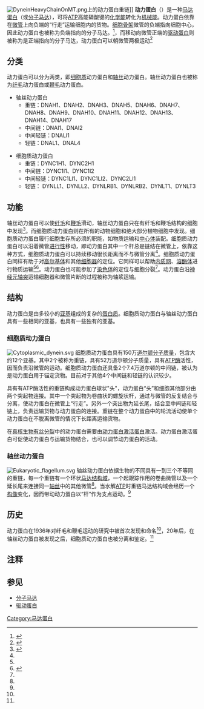 [[Image:DyneinHeavyChainOnMT.png|thumb]]上的动力蛋白重链]]
'''动力蛋白'''（{{lang-en|Dynein}}）是一种[[马达蛋白|马达蛋白]]（或[[分子马达|分子马达]]），可将[[三磷酸腺苷|ATP]]高能磷酸键的[[化学能|化学能]]转化为[[机械能|机械能]]。动力蛋白依靠在[[微管|微管]]上向负端的“行走”运输细胞内的货物。[[细胞骨架|细胞骨架]]微管的负端指向细胞中心，因此动力蛋白也被称为负端指向的分子马达。<ref>{{cite journal | language =en | author = Schroer, T.A. ; Steuer, E.R. ; Sheetz, M.P. | title = Cytoplasmic dynein is a minus end-directed motor for membranous organelles| url = http://www.osti.gov/energycitations/product.biblio.jsp?osti_id=6149021 | journal =  Cell| volume = 56 | issue =6 | pages =  | year = 1989 | id = }}</ref>，而移动向微管正端的[[驱动蛋白|驱动蛋白]]则被称为是正端指向的分子马达，动力蛋白可以朝微管两极运动<ref name="Dynein and Kinesin Direction">{{cite journal| language =en| author =Dixit, R. et al.| title =Differential Regulation of Dynein and Kinesin Motor Proteins by Tau| url =http://www.scienceexpress.org/17January2008/Page4/10.1126/science.1152993| journal =Scienceexpress| volume =| issue =| pages =| year =2008| id =| deadurl =yes| archiveurl =https://archive.is/20130503113703/http://www.scienceexpress.org/17January2008/Page4/10.1126/science.1152993| archivedate =2013-05-03| access-date =2011-03-29}}</ref>

==分类==
动力蛋白可以分为两类，即[[细胞质|细胞质]]动力蛋白和[[轴丝|轴丝]]动力蛋白。轴丝动力蛋白也被称为[[纤毛|纤毛]]动力蛋白或[[鞭毛|鞭毛]]动力蛋白。

* 轴丝动力蛋白
** 重链：DNAH1、DNAH2、DNAH3、DNAH5、DNAH6、DNAH7、DNAH8、DNAH9、DNAH10、DNAH11、DNAH12、DNAH13、DNAH14、DNAH17
** 中间链：DNAI1、DNAI2
** 中间轻链：DNALI1
** 轻链：DNAL1、DNAL4

* 细胞质动力蛋白
** 重链：DYNC1H1、DYNC2H1
** 中间链：DYNC1I1、DYNC1I2
** 中间轻链：DYNC1LI1、DYNC1LI2、DYNC2LI1
** 轻链： DYNLL1、DYNLL2、DYNLRB1、DYNLRB2、DYNLT1、DYNLT3
==功能==
轴丝动力蛋白可以使[[纤毛|纤毛]]和[[鞭毛|鞭毛]]滑动，轴丝动力蛋白只在有纤毛和鞭毛结构的细胞中发现<ref name="Karp">{{cite book | language =en  | author = Gerald Karp, Peter van der Geer| coauthors =  | title = Cell and Molecular Biology: Concepts and Experiment | url =  http://books.google.com/books?id=f9fEQgAACAAJ&dq=ell+and+Molecular+Biology:+Concepts+and+Experiments%27&hl=zh-CN| date = 2005年  | location =  | publisher = Wiley  | id =  | isbn = 9780471656654 | pages = 346-358  }}</ref>。而细胞质动力蛋白则在所有的动物细胞和绝大部分植物细胞中发现。细胞质动力蛋白履行细胞生存所必须的职能，如物质运输和[[中心体|中心体]]装配。细胞质动力蛋白可以沿着微管[[进行性|进行性]]移动，即动力蛋白其中一个杆总是链结在微管上，依靠这种方式，细胞质动力蛋白可以持续移动很长距离而不与微管分离<ref name="Karp"/>。细胞质动力蛋白同样有助于对[[高尔基体|高尔基体]]和其他[[细胞器|细胞器]]的定位。它同样可以帮助[[内质网|内质网]]、[[溶酶体|溶酶体]]进行物质运输<ref name="Karp"/><ref name="崔中和">{{cite book | language = zh  | author = 翟中和 王喜忠 丁明孝  | coauthors =  | title = 细胞生物学  | url =  | date =  2007年 | location = 北京  | publisher = 高等教育出版社  | id =  | isbn = 9787040207668  | pages =  }}</ref>。动力蛋白也可能参加了[[染色体|染色体]]的定位与细胞分裂<ref name="Karp"/>。动力蛋白沿[[神经元|神经元]][[轴突|轴突]]运输细胞器和微管片断的过程被称为轴浆运输。

==结构==
动力蛋白是由多较小的[[亚基|亚基]]组成的复杂的[[蛋白质|蛋白质]]。细胞质动力蛋白与轴丝动力蛋白具有一些相同的亚基，也具有一些独有的亚基。
===细胞质动力蛋白===
[[Image:Cytoplasmic_dynein.svg|thumb]]
细胞质动力蛋白具有150万[[原子质量单位|道尔顿]][[相对分子质量|分子质量]]，包含大约12个亚基。其中2个被称为重链，具有52万道尔顿分子质量，具有[[ATP酶|ATP酶]]活性，因而负责沿微管的运动。细胞质动力蛋白还具备2个7.4万道尔顿的中间链，被认为是动力蛋白用于锚定货物。目前对于其他4个中间链和轻链的认识较少。

具有有ATP酶活性的重链构成动力蛋白球状"头"，动力蛋白“头”和细胞其他部分由两个突起物连接。其中一个突起物为卷曲状的螺旋状杆，通过与微管的反复结合与分离，使动力蛋白在微管上“行走”。另外一个突出物为延长尾，结合至中间链和轻链上，负责运输货物与动力蛋白的连接。重链在整个动力蛋白中的轮流活动使单个动力蛋白在不脱离微管的情况下长距离运输货物。

在[[真核生物|真核生物]][[有丝分裂|有丝分裂]]中的动力蛋白需要由[[动力蛋白激活蛋白|动力蛋白激活蛋白]]激活。动力蛋白激活蛋白可促使动力蛋白与运输货物结合，也可以调节动力蛋白的活动。
===轴丝动力蛋白===
[[File:Eukaryotic_flagellum.svg|thumb]]
轴丝动力蛋白依据生物的不同具有一到三个不等同的重链，每一个重链有一个环状[[马达结构域|马达结构域]]，一个起跟踪作用的卷曲微管以及一个延长尾来连接同一[[轴丝|轴丝]]中的其他微管<ref name="Karp"/>。当水解[[三磷酸腺苷|ATP]]时重链马达结构域会经历一个[[构像|构像]]变化，因而带动动力蛋白以“杆”作为支点运动。<ref name="Karp"/>
==历史==
动力蛋白在1936年对纤毛和鞭毛运动的研究中被首次发现和命名<ref name="Karp"/>，20年后，在轴丝动力蛋白被发现之后，细胞质动力蛋白也被分离和鉴定。<ref name="Karp"/>
== 注释==
{{reflist}}
==参见==
*[[分子马达|分子马达]]
*[[驱动蛋白|驱动蛋白]]
{{细胞骨架蛋白}}
{{模板:酸酐水解酶}}

[[Category:马达蛋白|Category:马达蛋白]]